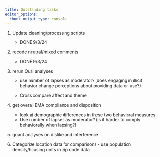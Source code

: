 ```yaml
---
title: Outstanding tasks
editor_options: 
  chunk_output_type: console
---
```


1. Update cleaning/processing scripts

    - DONE 9/3/24

2. recode neutral/mixed comments

    - DONE 9/3/24

3. rerun Qual analyses

    - use number of lapses as moderator? (does engaging in illicit behavior change perceptions about providing data on use?)
    
    - Cross compare affect and theme
  
  
4. get overall EMA compliance and disposition

    - look at demographic differences in these two behavioral measures
    - Use number of lapses as moderator? (is it harder to comply behaviorally when lapsing?)
    
5. quant analyses on dislike and interference


6. Categorize location data for comparisons - use population density/housing units in zip code data